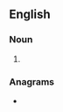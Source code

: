 {{selfref|See also [[Wiktionary:Neologisms]].}}
==English==

===Noun===
{{head|en|noun plural form}}

# {{plural of|neologism|lang=en}}

===Anagrams===
* {{anagrams|en|a=egilmnooss|gloominess|mooselings}}